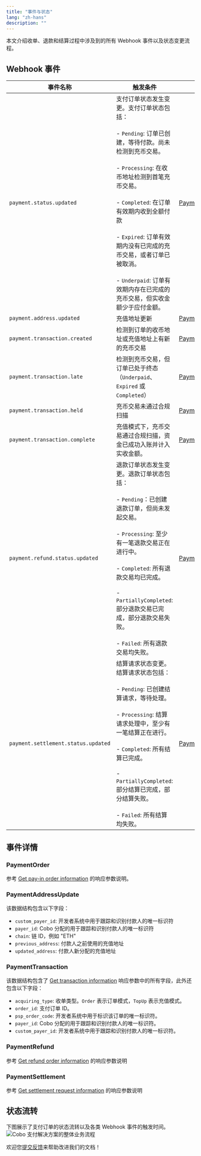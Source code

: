 ```yaml
---
title: "事件与状态"
lang: "zh-hans"
description: ""
---
```

本文介绍收单、退款和结算过程中涉及到的所有 Webhook 事件以及状态变更流程。

## Webhook 事件

| 事件名称 | 触发条件 | 事件内容 |
|---------|---------|----------|
| `payment.status.updated` | 支付订单状态发生变更。支付订单状态包括：<br></br>- `Pending`: 订单已创建，等待付款。尚未检测到充币交易。<br></br>- `Processing`: 在收币地址检测到首笔充币交易。<br></br>- `Completed`: 在订单有效期内收到全额付款<br></br>- `Expired`: 订单有效期内没有已完成的充币交易，或者订单已被取消。<br></br>- `Underpaid`: 订单有效期内存在已完成的充币交易，但实收金额少于应付金额。 | [PaymentOrder](/v2_cn/payments/status-and-events#paymentorder) |
| `payment.address.updated` | 充值地址更新 | [PaymentAddressUpdate](/v2_cn/payments/status-and-events#paymentaddressupdate) |
| `payment.transaction.created` | 检测到订单的收币地址或充值地址上有新的充币交易 | [PaymentTransaction](/v2_cn/payments/status-and-events#paymenttransaction) |
| `payment.transaction.late` | 检测到充币交易，但订单已处于终态<br/>（`Underpaid`、`Expired` 或 `Completed`） | [PaymentTransaction](/v2_cn/payments/status-and-events#paymenttransaction) |
| `payment.transaction.held` | 充币交易未通过合规扫描 | [PaymentTransaction](/v2_cn/payments/status-and-events#paymenttransaction) |
| `payment.transaction.complete` | 充值模式下，充币交易通过合规扫描，资金已成功入账并计入实收金额。 | [PaymentTransaction](/v2_cn/payments/status-and-events#paymenttransaction) |
| `payment.refund.status.updated` | 退款订单状态发生变更。退款订单状态包括：<br></br>- `Pending`：已创建退款订单，但尚未发起交易。<br></br>- `Processing`: 至少有一笔退款交易正在进行中。<br></br>- `Completed`: 所有退款交易均已完成。<br></br>- `PartiallyCompleted`: 部分退款交易已完成，部分退款交易失败。<br></br>- `Failed`: 所有退款交易均失败。 | [PaymentRefund](/v2_cn/payments/status-and-events#paymentrefund) |
| `payment.settlement.status.updated` | 结算请求状态变更。结算请求状态包括：<br></br>- `Pending`: 已创建结算请求，等待处理。<br></br>- `Processing`: 结算请求处理中，至少有一笔结算正在进行。<br></br>- `Completed`: 所有结算已完成。<br></br>- `PartiallyCompleted`: 部分结算已完成，部分结算失败。<br></br>- `Failed`: 所有结算均失败。| [PaymentSettlement](/v2_cn/payments/status-and-events#paymentsettlement) |

## 事件详情

### PaymentOrder
参考 [Get pay-in order information](/v2/api-references/payment/get-pay-in-order-information) 的响应参数说明。

### PaymentAddressUpdate

该数据结构包含以下字段：

- `custom_payer_id`: 开发者系统中用于跟踪和识别付款人的唯一标识符
- `payer_id`: Cobo 分配的用于跟踪和识别付款人的唯一标识符
- `chain`: 链 ID，例如 "ETH"
- `previous_address`: 付款人之前使用的充值地址
- `updated_address`: 付款人新分配的充值地址

### PaymentTransaction

该数据结构包含了 [Get transaction information](/v2/api-references/transactions/get-transaction-information) 响应参数中的所有字段，此外还包含以下字段：

  - `acquiring_type`: 收单类型。`Order` 表示订单模式，`TopUp` 表示充值模式。
  - `order_id`: 支付订单 ID。
  - `psp_order_code`: 开发者系统中用于标识该订单的唯一标识符。
  - `payer_id`: Cobo 分配的用于跟踪和识别付款人的唯一标识符。
  - `custom_payer_id`: 开发者系统中用于跟踪和识别付款人的唯一标识符。

### PaymentRefund
参考 [Get refund order information](/v2/api-references/payment/get-refund-order-information) 的响应参数说明

### PaymentSettlement
参考 [Get settlement request information](/v2/api-references/payment/get-settlement-request-information) 的响应参数说明



## 状态流转
下图展示了支付订单的状态流转以及各类 Webhook 事件的触发时间。  
<img src="/v2_cn/images/payments/order_status.png" className="diagram" alt="Cobo 支付解决方案的整体业务流程"></img>


<Tip>欢迎您[提交反馈](https://forms.zohopublic.com/cobo/form/DocumentFeedbackForm/formperma/QvLOhxJv1_JMsJ-1dleZ8Itb_7rzN-LtgvsDdxosoVI)来帮助改进我们的文档！</Tip>